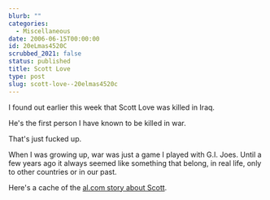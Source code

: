 ```yaml
---
blurb: ""
categories:
  - Miscellaneous
date: 2006-06-15T00:00:00
id: 20eLmas4520C
scrubbed_2021: false
status: published
title: Scott Love
type: post
slug: scott-love--20elmas4520c
---
```


I found out earlier this week that Scott Love was killed in Iraq.

He's the first person I have known to be killed in war. 

That's just fucked up. 

When I was growing up, war was just a game I played with G.I. Joes. Until a few years ago it always seemed like something that belong, in real life, only to other countries or in our past.

Here's a cache of the
[al.com story about Scott](http://72.14.209.104/search?q=cache:mYvG4GnbI8UJ:www.al.com/news/huntsvilletimes/index.ssf?/base/news/1149931007317170.xml&coll=1+%22scott+love%22+huntsville&hl=en&gl=us&ct=clnk&cd=4&lr=lang_en).
